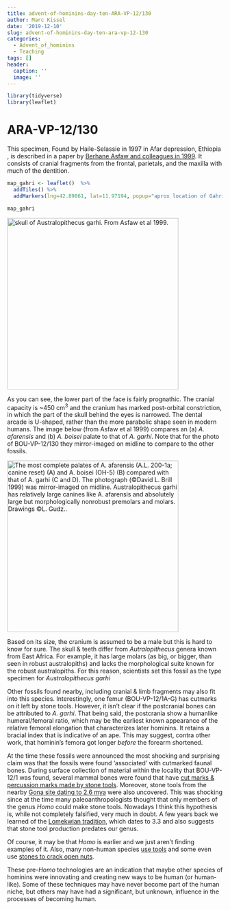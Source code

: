 ```yaml
---
title: advent-of-hominins-day-ten-ARA-VP-12/130
author: Marc Kissel
date: '2019-12-10'
slug: advent-of-hominins-day-ten-ara-vp-12-130
categories:
  - Advent_of_hominins
  - Teaching
tags: []
header:
  caption: ''
  image: ''
---
```


```r
library(tidyverse)
library(leaflet)
```


# ARA-VP-12/130

This specimen, Found  by Haile-Selassie in 1997 in Afar depression, Ethiopia , is described in a paper by [Berhane Asfaw and colleagues in 1999](https://science.sciencemag.org/content/284/5414/629). It consists of cranial fragments from the frontal, parietals, and the maxilla with much of the dentition. 
```r

map_gahri <- leaflet()  %>% 
  addTiles() %>%  
  addMarkers(lng=42.89861, lat=11.97194, popup="aprox location of Gahri") %>% setView(lng=42.89861, lat=11.97194, zoom = 2)

map_gahri
```
<img src="/img/Asfaw_et_al.jpg" title="skull of Australopithecus garhi. From Asfaw et al 1999." width="400" height="400" />

As you can see, the lower part of the face is fairly prognathic. The cranial capacity is ~450 cm^3^ and the cranium has marked post-orbital constriction, in which the part of the skull behind the eyes is narrowed. The dental arcade is U-shaped, rather than the more parabolic shape seen in modern humans. The image below (from Asfaw  et al 1999) compares an  (a) *A. afarensis* and (b) *A. boisei* palate to that of *A. garhi*. Note that for the photo of BOU-VP-12/130 they mirror-imaged on midline to compare  to the other fossils. 


<img src="/img/Asfaw_et_al_2.jpg" title="The most complete palates of A. afarensis (A.L. 200-1a; canine reset) (A) and A. boisei
(OH-5) (B) compared with that of A. garhi (C and D). The photograph (©David L. Brill 1999)
was mirror-imaged on midline. Australopithecus garhi has relatively large canines like A. afarensis
and absolutely large but morphologically nonrobust premolars and molars. Drawings ©L. Gudz.." width="400" height="400" />



Based on its size, the cranium is assumed to be a male but this is hard to know for sure. 
The skull & teeth differ from  *Autralopithecus* genera known from East Africa. For example, it has large molars (as big, or bigger, than seen in robust australopiths) and lacks the morphological suite known for the robust australopiths. For this reason, scientists set this fossil as the type specimen for *Australopithecus garhi*


Other fossils found nearby, including cranial & limb fragments may also fit into this species. Interestingly, one femur (BOU-VP-12/1A-G) has cutmarks on it left by stone tools. However, it isn't clear if the postcranial bones can be attributed to *A. garhi*. That being said, the postcrania show  a humanlike humeral/femoral ratio, which may be the earliest known appearance of the relative femoral elongation that characterizes later hominins. It retains a bracial index that is indicative of an ape. This may suggest, contra other work, that hominin’s femora got longer *before* the forearm shortened. 


At the time these fossils were announced the most shocking and surprising claim was that the fossils were found 'associated' with cutmarked faunal bones. During surface collection of material within the locality that BOU-VP-12/1 was found, several mammal bones were found that have [cut marks &  percussion marks made by stone tools](https://www.semanticscholar.org/paper/Environment-and-behavior-of-2.5-million-year-old-Heinzelin-Clark/585a2c3958e56d954267ae836a1e00e13a580c29). Moreover, stone tools from the nearby [Gona site dating to 2.6 mya](https://www.smithsonianmag.com/science-nature/becoming-human-the-origin-of-stone-tools-55335180/) were also uncovered. 
This was shocking since at the time many paleoanthropologists thought that only members of the genus *Homo* could make stone tools. Nowadays I think this hypothesis is, while not completely falsified, very much in doubt. A few years back we learned of the [Lomekwian tradition](https://www.smithsonianmag.com/science-nature/oldest-known-stone-tools-unearthed-kenya-180955341/), which dates to 3.3 and also suggests that stone tool production predates our genus. 

Of course, it may be that *Homo* is earlier and we just aren't finding examples of it. Also, many non-human species [use tools]( https://www.vox.com/future-perfect/2019/10/11/20909685/pigs-use-tools-video-study-animal-intelligence) and some even use [stones to crack open nuts]( https://www.sciencealert.com/the-capuchin-stone-age-has-a-3-000-year-old-archaeological-record). 

These pre-*Homo* technologies are an indication that maybe other species of hominins were innovating and creating new ways to be human (or human-like). Some of these techniques may have never become part of the human niche, but others may have had a significant, but unknown, influence in the processes of becoming human.


